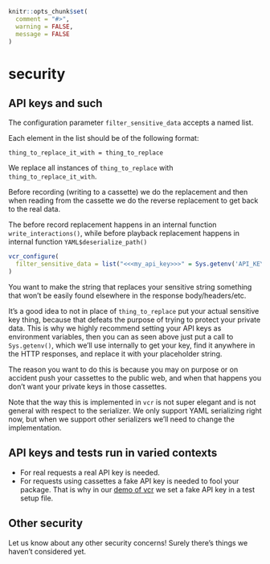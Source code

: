 ```r
knitr::opts_chunk$set(
  comment = "#>",
  warning = FALSE,
  message = FALSE
)
```


# security {#vcr-security}

## API keys and such {#api-keys}

The configuration parameter `filter_sensitive_data` accepts a named list.

Each element in the list should be of the following format:

`thing_to_replace_it_with = thing_to_replace`

We replace all instances of `thing_to_replace` with `thing_to_replace_it_with`.

Before recording (writing to a cassette) we do the replacement and then when
reading from the cassette we do the reverse replacement to get back
to the real data.

The before record replacement happens in an internal
function `write_interactions()`, while before playback replacement
happens in internal function `YAML$deserialize_path()`

```r
vcr_configure(
  filter_sensitive_data = list("<<<my_api_key>>>" = Sys.getenv('API_KEY'))
)
```

You want to make the string that replaces your sensitive string something that
won't be easily found elsewhere in the response body/headers/etc.

It's a good idea to not in place of `thing_to_replace` put your actual sensitive
key thing, because that defeats the purpose of trying to protect your private
data. This is why we highly recommend setting your API keys as environment
variables, then you can as seen above just put a call to `Sys.getenv()`,
which we'll use internally to get your key, find it anywhere in the HTTP
responses, and replace it with your placeholder string.

The reason you want to do this is because you may on purpose or on accident
push your cassettes to the public web, and when that happens you don't want
your private keys in those cassettes.

Note that the way this is implemented in `vcr` is not super elegant and is
not general with respect to the serializer. We only support YAML serializing
right now, but when we support other serializers we'll need to change the
implementation.

## API keys and tests run in varied contexts {#different-api-keys}

* For real requests a real API key is needed.
* For requests using cassettes a fake API key is needed to fool your package. That is 
why in our [demo of vcr](#vcr) we set a fake API key in a test setup file.

## Other security

Let us know about any other security concerns! Surely there's things we haven't
considered yet.
